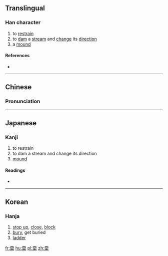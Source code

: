 ==Translingual==
{{Han etyl}}
===Han character===
{{Han char|rn=32|rad=土|as=06|sn=9|four=1010<sub>4</sub>|canj=一田土 (MWG), X一田土 (XMWG)|ids=⿱[[覀]][[土]]/[[西]][[土]](depending on font)}}

# to [[restrain]]
# to [[dam]] a [[stream]] and [[change]] its [[direction]]
# a [[mound]]

====References====
* {{Han ref|kx=0228.291|dkj=05041|dj=0463.270|hdz=10438.010|uh=5794|ud=22420|bh=CE58|bd=52824}}

----

==Chinese==
{{zh-forms}}

===Pronunciation===
{{zh-pron
|m=yīn
|c=jan1
|mc=y
|oc=y
|ma=
|cat=v,n
}}

----

==Japanese==

===Kanji===
{{ja-kanji|grade=|rs=土06}}

# to restrain
# to dam a stream and change its direction
# [[mound]]

====Readings====
* {{ja-readings|on=[[おう]] (ō), [[じゅ]] (ju), [[とう]] (tō), [[ず]] (zu)|kun=[[ふさぐ]] (fusagu)}}

----

==Korean==

===Hanja===
{{ko-hanja|hangeul=인|eumhun=|rv=in|mr=in|y=in}}

# [[stop up]], [[close]], [[block]]
# [[bury]], get buried
# [[ladder]]

[[fr:垔]]
[[hu:垔]]
[[pl:垔]]
[[zh:垔]]